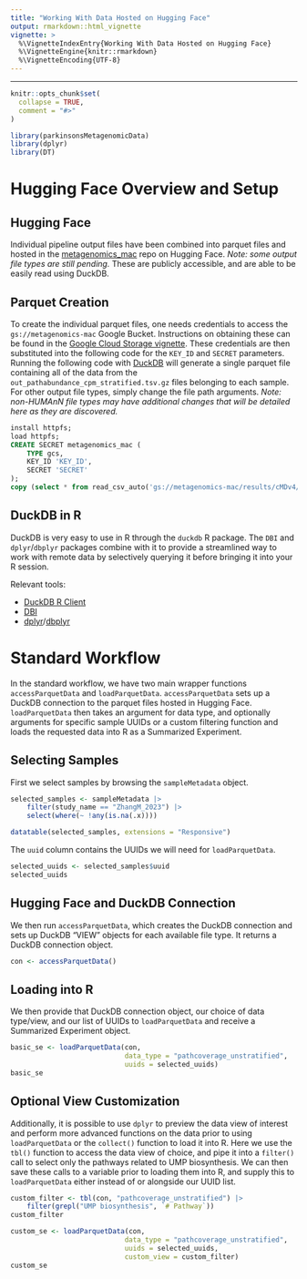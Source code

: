 ```yaml
---
title: "Working With Data Hosted on Hugging Face"
output: rmarkdown::html_vignette
vignette: >
  %\VignetteIndexEntry{Working With Data Hosted on Hugging Face}
  %\VignetteEngine{knitr::rmarkdown}
  %\VignetteEncoding{UTF-8}
---
```


---

```r
knitr::opts_chunk$set(
  collapse = TRUE,
  comment = "#>"
)
```

```r
library(parkinsonsMetagenomicData)
library(dplyr)
library(DT)
```

# Hugging Face Overview and Setup

## Hugging Face

Individual pipeline output files have been combined into parquet files
and hosted in the
[metagenomics_mac](https://huggingface.co/datasets/waldronlab/metagenomics_mac)
repo on Hugging Face. *Note: some output file types are still pending.*
These are publicly accessible, and are able to be easily read using
DuckDB.

## Parquet Creation

To create the individual parquet files, one needs credentials to access the
`gs://metagenomics-mac` Google Bucket. Instructions on obtaining these can be
found in the [Google Cloud Storage vignette](). These credentials are then
substituted into the following code for the `KEY_ID` and `SECRET` parameters.
Running the following code with [DuckDB](https://duckdb.org/) will generate a
single parquet file containing all of the data from the
`out_pathabundance_cpm_stratified.tsv.gz` files belonging to each sample. For
other output file types, simply change the file path arguments. *Note:
non-HUMAnN file types may have additional changes that will be detailed here as
they are discovered.*

```sql
install httpfs;
load httpfs;
CREATE SECRET metagenomics_mac (
    TYPE gcs,
    KEY_ID 'KEY_ID',
    SECRET 'SECRET'
);
copy (select * from read_csv_auto('gs://metagenomics-mac/results/cMDv4/*/humann/out_pathabundance_cpm_stratified.tsv.gz', filename=True)) to './parquets/pathabundance_cpm_stratified.parquet' (format parquet, compression 'zstd');
```

## DuckDB in R

DuckDB is very easy to use in R through the `duckdb` R package. The `DBI` and
`dplyr`/`dbplyr` packages combine with it to provide a streamlined way to work
with remote data by selectively querying it before bringing it into your R
session.

Relevant tools:

 - [DuckDB R Client](https://duckdb.org/docs/stable/clients/r.html)
 - [DBI](https://dbi.r-dbi.org/)
 - [dplyr](https://dplyr.tidyverse.org/)/[dbplyr](https://dbplyr.tidyverse.org/)

# Standard Workflow

In the standard workflow, we have two main wrapper functions `accessParquetData`
and `loadParquetData`. `accessParquetData` sets up a DuckDB connection to the
parquet files hosted in Hugging Face. `loadParquetData` then takes an argument
for data type, and optionally arguments for specific sample UUIDs or a custom
filtering function and loads the requested data into R as a Summarized
Experiment.

## Selecting Samples

First we select samples by browsing the `sampleMetadata` object.

```r
selected_samples <- sampleMetadata |>
    filter(study_name == "ZhangM_2023") |>
    select(where(~ !any(is.na(.x))))
```

```r
datatable(selected_samples, extensions = "Responsive")
```

The `uuid` column contains the UUIDs we will need for `loadParquetData`.

```r
selected_uuids <- selected_samples$uuid
selected_uuids
```

## Hugging Face and DuckDB Connection

We then run `accessParquetData`, which creates the DuckDB connection and sets
up DuckDB "VIEW" objects for each available file type. It returns a DuckDB
connection object.

```r
con <- accessParquetData()
```

## Loading into R

We then provide that DuckDB connection object, our choice of data type/view, and
our list of UUIDs to `loadParquetData` and receive a Summarized Experiment
object.

```r
basic_se <- loadParquetData(con,
                            data_type = "pathcoverage_unstratified",
                            uuids = selected_uuids)
basic_se
```

## Optional View Customization

Additionally, it is possible to use `dplyr` to preview the data view of interest
and perform more advanced functions on the data prior to using `loadParquetData`
or the `collect()` function to load it into R. Here we use the `tbl()` function
to access the data view of choice, and pipe it into a `filter()` call to select
only the pathways related to UMP biosynthesis. We can then save these calls to a
variable prior to loading them into R, and supply this to `loadParquetData`
either instead of or alongside our UUID list.

```r
custom_filter <- tbl(con, "pathcoverage_unstratified") |>
    filter(grepl("UMP biosynthesis", `# Pathway`))
custom_filter
```

```r
custom_se <- loadParquetData(con,
                            data_type = "pathcoverage_unstratified",
                            uuids = selected_uuids,
                            custom_view = custom_filter)
custom_se
```
